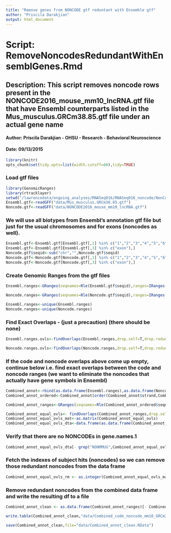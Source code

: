 ```yaml
---
title: "Remove genes from NONCODE gtf reduntant with Ensemble gtf"
author: "Priscila Darakjian"
output: html_document
---
```

# Script: RemoveNoncodesRedundantWithEnsemblGenes.Rmd
## Description: This script removes noncode rows present in the NONCODE2016_mouse_mm10_lncRNA.gtf file that have Ensembl counterparts listed in the Mus_musculus.GRCm38.85.gtf file under an actual gene name
#### Author: Priscila Darakjian - OHSU - Research - Behavioral Neuroscience
#### Date: 09/13/2015
```r
library(knitr)
opts_chunk$set(tidy.opts=list(width.cutoff=60),tidy=TRUE)
```
### Load gtf files
```r
library(GenomicRanges)
library(rtracklayer)
setwd("/lawrencedata/ongoing_analyses/RNASeq016/RNASeq016_noncode/NonCode_Analysis_2016")
Ensembl.gtf<-readGFF("data/Mus_musculus.GRCm38.85.gtf")
Noncode.gtf<-readGFF("data/NONCODE2016_mouse_mm10_lncRNA.gtf")
```

### We will use all biotypes from Ensembl's annotation gtf file but just for the usual chromosomes and for exons (noncodes as well). 
```r
Ensembl.gtf<-Ensembl.gtf[Ensembl.gtf[,1] %in% c("1","2","3","4","5","6","7","8","9","10","11","12","13","14","15","16","17","18","19","X","Y"),]
Ensembl.gtf<-Ensembl.gtf[Ensembl.gtf[,3] %in% c("exon"),]   
Noncode.gtf$seqid<-sub("chr","",Noncode.gtf$seqid)
Noncode.gtf<-Noncode.gtf[Noncode.gtf[,1] %in% c("1","2","3","4","5","6","7","8","9","10","11","12","13","14","15","16","17","18","19","X","Y"),]
Noncode.gtf<-Noncode.gtf[Noncode.gtf[,3] %in% c("exon"),]                           
```

### Create Genomic Ranges from the gtf files
```r
Ensembl.ranges<-GRanges(seqnames=Rle(Ensembl.gtf$seqid),ranges=IRanges(start=Ensembl.gtf$start,end=Ensembl.gtf$end),strand=Ensembl.gtf$strand,gene_name=Ensembl.gtf$gene_name,biotype=Ensembl.gtf$gene_biotype)

Noncode.ranges<-GRanges(seqnames=Rle(Noncode.gtf$seqid),ranges=IRanges(start=Noncode.gtf$start,end=Noncode.gtf$end),strand=Noncode.gtf$strand,gene_name=Noncode.gtf$gene_id,biotype="noncode")

Ensembl.ranges<-unique(Ensembl.ranges)
Noncode.ranges<-unique(Noncode.ranges)
```
### Find Exact Overlaps - (just a precaution) (there should be none)
```r
Ensembl.ranges.ovls<-findOverlaps(Ensembl.ranges,drop.self=T,drop.redundant=T,type="equal")

Noncode.ranges.ovls<-findOverlaps(Noncode.ranges,drop.self=T,drop.redundant=T,type="equal")
```
### If the code and noncode overlaps above come up empty, continue below i.e. find exact overlaps between the code and noncode ranges (we want to eliminate the noncodes that actually have gene symbols in Ensembl)
```r
Combined_annot<-rbind(as.data.frame(Ensembl.ranges),as.data.frame(Noncode.ranges))
Combined_annot_ordered<-Combined_annot[order(Combined_annot$strand,Combined_annot$seqnames,Combined_annot$start),]

Combined_annot_ranges<-GRanges(seqnames=Rle(Combined_annot_ordered$seqnames),ranges=IRanges(start=Combined_annot_ordered$start,end=Combined_annot_ordered$end),strand=Combined_annot_ordered$strand,gene.names=Combined_annot_ordered$gene_name,biotype=Combined_annot_ordered$biotype)

Combined_annot_equal_ovls<- findOverlaps(Combined_annot_ranges,drop.self=T,drop.redundant=T,type="equal")
Combined_annot_equal_ovls_mat<-as.matrix(Combined_annot_equal_ovls)
Combined_annot_equal_ovls_dta<-data.frame(as.data.frame(Combined_annot_ranges)[Combined_annot_equal_ovls_mat[,1],],as.data.frame(Combined_annot_ranges)[Combined_annot_equal_ovls_mat[,2],])
```
### Verify that there are no NONCODEs in gene.names.1
```r
Combined_annot_equal_ovls_dta[- grep("NONMMUG",Combined_annot_equal_ovls_dta$gene.names.1),] # should return no rows
```
### Fetch the indexes of subject hits (noncodes) so we can remove those redundant noncodes from the data frame
```r
Combined_annot_equal_ovls_rm <- as.integer(Combined_annot_equal_ovls_mat[,2])
```
### Remove redundant noncodes from the combined data frame and write the resulting df to a file
```r
Combined_annot_clean <- as.data.frame(Combined_annot_ranges)[- Combined_annot_equal_ovls_rm,]

write.table(Combined_annot_clean,"data/Combined_code_noncode_mm10_GRCm38.85_NONCODE2016.txt",sep="\t", row.names=F,col.names=T,quote=F)

save(Combined_annot_clean,file="data/Combined_annot_clean.RData")
```